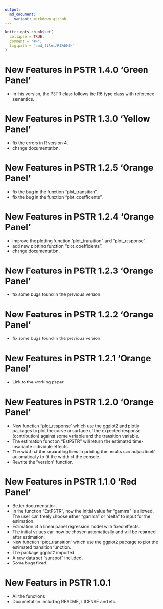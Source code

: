 ```yaml
---
output:
  md_document:
    variant: markdown_github
---
```


<!-- README.md is generated from README.Rmd. Please edit that file -->

```r
knitr::opts_chunk$set(
  collapse = TRUE,
  comment = "#>",
  fig.path = "rmd_files/README-"
)
```

# New Features in PSTR 1.4.0 'Green Panel'

* In this version, the PSTR class follows the R6 type class with reference semantics.

# New Features in PSTR 1.3.0 'Yellow Panel'

* fix the errors in R version 4.
* change documentation.

# New Features in PSTR 1.2.5 'Orange Panel'

* fix the bug in the function "plot_transition".
* fix the bug in the function "plot_coefficients".

# New Features in PSTR 1.2.4 'Orange Panel'

* improve the plotting function "plot_transition" and "plot_response".
* add new plotting function "plot_coefficients".
* change documentation.

# New Features in PSTR 1.2.3 'Orange Panel'

* fix some bugs found in the previous version.

# New Features in PSTR 1.2.2 'Orange Panel'

* fix some bugs found in the previous version.

# New Features in PSTR 1.2.1 'Orange Panel'

* Link to the working paper.

# New Features in PSTR 1.2.0 'Orange Panel'

* New function "plot_response" which use the ggplot2 and plotly packages to plot the curve or surface of the expected response (contribution) against some variable and the transition variable.
* The estimation function "EstPSTR" will return the estimated time-invariante individule effects.
* The width of the separating lines in printing the results can adjust itself automatically to fit the width of the console.
* Rewrite the "version" function.

# New Features in PSTR 1.1.0 'Red Panel'

* Better documentation.
* In the function "EstPSTR", now the initial value for "gamma" is allowed. The user can freely choose either "gamma" or "delta" to input for the estimation.
* Estimation of a linear panel regression model with fixed effects.
* The initial values can now be chosen automatically and will be returned after estimation.
* New function "plot_transition" which use the ggplot2 package to plot the estimated transition function.
* The package ggplot2 imported.
* A new data set "sunspot" included.
* Some bugs fixed.

# New Featurs in PSTR 1.0.1

* All the functions
* Documetation including README, LICENSE and etc.
